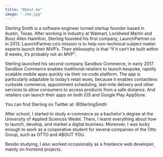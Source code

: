 ```yaml
---
title: "About me"
image: "./me.jpg"
---
```


Sterling Smith is a software engineer turned startup founder based in Austin, Texas. After working in industry at Walmart, Lockheed Martin and Booz Allen Hamilton, Sterling founded his first company, 
LaunchPartner.co in 2013. LaunchPartner.co’s mission is to help non-technical subject matter experts launch their MVP’s. Their philosophy is that <Underlining color="#CDF3E1" hoverColor="#CDF3E1">“if it can’t be built within 8 weeks, it’s probably not an MVP”.</Underlining>  

Sterling launched his second company Sandbox Commerce, in early 2017.  Sandbox Commerce enables traditional retailers to launch bespoke, rapidly scalable mobile apps quickly via their no-code platform. The app is 
particularly adaptable to today’s retail woes, because it enables contactless curbside commerce, appointment scheduling, last-mile delivery and other services to allow consumers to access products from a safe distance. 
And retailers can launch their apps on both iOS and Google Play AppStore.

You can find Sterling on Twitter at: @SterlingSmith

After school, I started to study <Underlining color="#CDF3E1" hoverColor="#CDF3E1">e-commerce as a bachelor's degree</Underlining> at the University of Applied Sciences Wedel. There, I learnt everything
about how to launch, develop, and market a digital business. Moreover, I was lucky enough to work as a cooperative student for several companies of the Otto Group, such as OTTO and ABOUT YOU.

Beside studying, I also worked occasionally as a <Underlining color="#CDF3E1" hoverColor="#CDF3E1">freelance web developer</Underlining>, mainly on frontend projects.